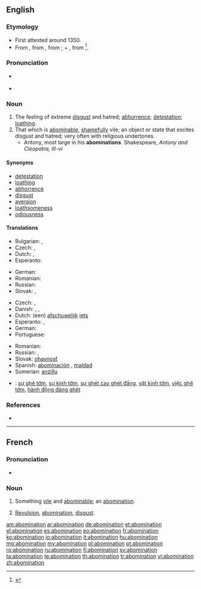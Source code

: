 ==English==

===Etymology===
* First attested around 1350.
* From {{etyl|enm}} {{term|abominacioun|lang=enm}}, from {{etyl|frm}} {{term|abomination||horror, disgust|lang=frm}}, from {{etyl|LL.}} {{term|abominatio|abōminātiō|abomination|lang=la}}; {{term|ab||away from|lang=la}} + {{term|ominari|ōminārī|prophesy, foreboding|lang=la}}, from {{term|omin|ōmin|lang=la}}<ref>{{reference-book | last = Dobbie | first = Elliott K. | coauthors = Dunmore, C. William, et al. | editor = Barnhart, Robert K.| title = Chambers Dictionary of Etymology | origyear = 1998 | year = 2004 | publisher = Chambers Harrap Publishers Ltd | location = Edinburgh, Scotland | isbn =0550142304 | pages = 4}}</ref>.

===Pronunciation===
* {{a|RP|US}} {{IPA|/ə.ˌbɑm.ə.ˈneɪ.ʃən/}}
* {{rhymes|eɪʃən}}

===Noun===
{{en-noun}}

# The feeling of extreme [[disgust]] and hatred; [[abhorrence]]; [[detestation]]; [[loathing]].
# That which is [[abominable]], [[shameful]]ly vile; an object or state that excites disgust and hatred; very often with religious undertones.
#* Antony, most large in his '''abominations'''. Shakespeare, ''Antony and Cleopatra, III-vi''

====Synonyms====
* [[detestation]]
* [[loathing]]
* [[abhorrence]]
* [[disgust]]
* [[aversion]]
* [[loathsomeness]]
* [[odiousness]]

====Translations====
{{trans-top|the feeling of extreme disgust}}
* Bulgarian: {{t+|bg|отвращение}}, {{t+|bg|ненавист}}
* Czech: {{t-|cs|odpor|m}}, {{t|cs|zhnusení|n}}
* Dutch: {{t+|nl|afschuw}}, {{t+|nl|walging}}
* Esperanto: {{t-|eo|abomeno|xs=Esperanto}}
{{trans-mid}}
* German: {{t|de|Abscheu|m}}
* Romanian: {{t|ro|aversiune|f}}
* Russian: {{t+|ru|отвращение|n}}
* Slovak: {{t-|sk|hnus|m}}, {{t-|sk|odpor|m}}
{{trans-bottom}}

{{trans-top|something abominable}}
* Czech: {{t|cs|odpornost|f}}, {{t|cs|ohavnost|f}}
* Danish: {{t|da|afskyelighed}}, {{t|da|pestilens}}, {{t|da|vederstyggelighed}}
* Dutch: (een) [[afschuwelijk]] [[iets]]
* Esperanto: {{t-|eo|abomeno|xs=Esperanto}},  {{t|eo|abomenaĵo|xs=Esperanto}}
* German: {{t|de|Abscheulichkeit|f}}
* Portuguese: {{t+|pt|abominação|f}}
{{trans-mid}}
* Romanian: {{t|ro|abominațiune|f}}
* Russian: {{t+|ru|гадость|f}}, {{t+|ru|мерзость|f}}
* Slovak: [[ohavnosť]] {{f}}
* Spanish: [[abominación]] {{f}}, [[maldad]] {{f}}
* Sumerian: [[anzillu]]
{{trans-bottom}}

{{checktrans-top|Translations to be checked}}
* {{ttbc|vi}}: [[sự ghê tởm]], [[sự kinh tởm]], [[sự ghét cay ghét đắng]], [[vật kinh tởm]], [[việc ghê tởm]], [[hành động đáng ghét]]
{{trans-mid}}
{{trans-bottom}}

===References===
<references/>
* {{R:Webster 1913}}

----

==French==

===Pronunciation===
* {{audio|Fr-abomination.ogg|audio}}

===Noun===
{{fr-noun|f}}

# Something [[vile]] and [[abominable]]; an [[abomination]].
# {{chiefly|religion|lang=fr}} [[revulsion|Revulsion]], [[#English|abomination]], [[disgust]].

[[am:abomination]]
[[ar:abomination]]
[[de:abomination]]
[[et:abomination]]
[[el:abomination]]
[[es:abomination]]
[[eo:abomination]]
[[fr:abomination]]
[[ko:abomination]]
[[io:abomination]]
[[it:abomination]]
[[hu:abomination]]
[[mg:abomination]]
[[my:abomination]]
[[pl:abomination]]
[[pt:abomination]]
[[ro:abomination]]
[[ru:abomination]]
[[fi:abomination]]
[[sv:abomination]]
[[ta:abomination]]
[[te:abomination]]
[[th:abomination]]
[[tr:abomination]]
[[vi:abomination]]
[[zh:abomination]]